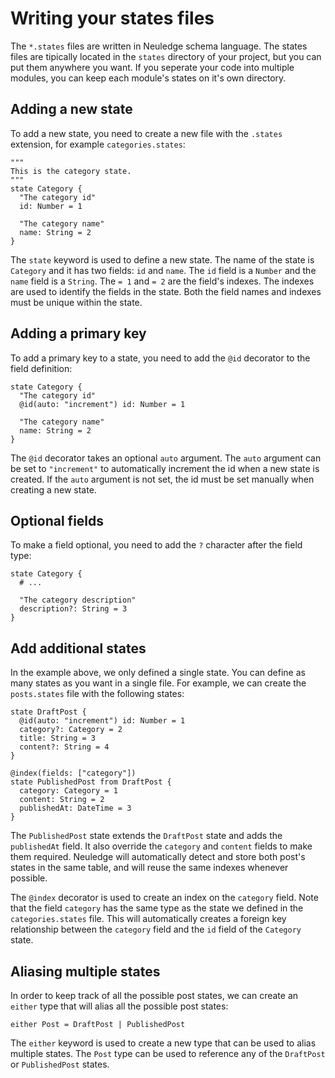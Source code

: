 # Writing your states files

The `*.states` files are written in Neuledge schema language. The states files are tipically located in the `states` directory of your project, but you can put them anywhere you want. If you seperate your code into multiple modules, you can keep each module's states on it's own directory.

## Adding a new state

To add a new state, you need to create a new file with the `.states` extension, for example `categories.states`:

```states filename="categories.states"
"""
This is the category state.
"""
state Category {
  "The category id"
  id: Number = 1

  "The category name"
  name: String = 2
}
```

The `state` keyword is used to define a new state. The name of the state is `Category` and it has two fields: `id` and `name`. The `id` field is a `Number` and the `name` field is a `String`. The `= 1` and `= 2` are the field's indexes. The indexes are used to identify the fields in the state. Both the field names and indexes must be unique within the state.

## Adding a primary key

To add a primary key to a state, you need to add the `@id` decorator to the field definition:

```states filename="categories.states" /@id(auto: "increment")/
state Category {
  "The category id"
  @id(auto: "increment") id: Number = 1

  "The category name"
  name: String = 2
}
```

The `@id` decorator takes an optional `auto` argument. The `auto` argument can be set to `"increment"` to automatically increment the id when a new state is created. If the `auto` argument is not set, the id must be set manually when creating a new state.

## Optional fields

To make a field optional, you need to add the `?` character after the field type:

```states filename="categories.states"
state Category {
  # ...

  "The category description"
  description?: String = 3
}
```

## Add additional states

In the example above, we only defined a single state. You can define as many states as you want in a single file. For example, we can create the `posts.states` file with the following states:

```states filename="posts.states"
state DraftPost {
  @id(auto: "increment") id: Number = 1
  category?: Category = 2
  title: String = 3
  content?: String = 4
}

@index(fields: ["category"])
state PublishedPost from DraftPost {
  category: Category = 1
  content: String = 2
  publishedAt: DateTime = 3
}
```

The `PublishedPost` state extends the `DraftPost` state and adds the `publishedAt` field. It also override the `category` and `content` fields to make them required. Neuledge will automatically detect and store both post's states in the same table, and will reuse the same indexes whenever possible.

The `@index` decorator is used to create an index on the `category` field. Note that the field `category` has the same type as the state we defined in the `categories.states` file. This will automatically creates a foreign key relationship between the `category` field and the `id` field of the `Category` state.

## Aliasing multiple states

In order to keep track of all the possible post states, we can create an `either` type that will alias all the possible post states:

```states filename="posts.states"
either Post = DraftPost | PublishedPost
```

The `either` keyword is used to create a new type that can be used to alias multiple states. The `Post` type can be used to reference any of the `DraftPost` or `PublishedPost` states.
